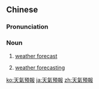 {{also|天气预报}}
==Chinese==
{{zh-forms|s=天气预报|type=22}}

===Pronunciation===
{{zh-pron
|m=tiānqì yùbào
|c=tin1 hei3 jyu6 bou3
|mn=qz:thiⁿ-khì-īr-pò/tp,xm:thiⁿ-khì-ū-pò/kh,zz:thiⁿ-khì-ī-pò
|cat=n
}}

===Noun===
{{zh-noun}}

# {{qualifier|countable}} [[weather forecast]]
# {{qualifier|uncountable}} [[weather forecasting]]

[[ko:天氣預報]]
[[ja:天氣預報]]
[[zh:天氣預報]]